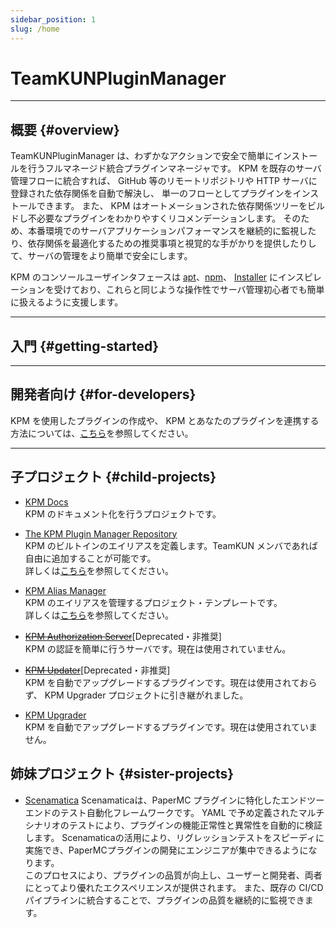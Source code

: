 ```yaml
---
sidebar_position: 1
slug: /home
---
```



# TeamKUNPluginManager

---

## 概要 {#overview}

TeamKUNPluginManager は、わずかなアクションで安全で簡単にインストールを行うフルマネージド統合プラグインマネージャです。
KPM を既存のサーバ管理フローに統合すれば、 GitHub 等のリモートリポジトリや HTTP サーバに登録された依存関係を自動で解決し、 単一のフローとしてプラグインをインストールできます。
また、 KPM はオートメーションされた依存関係ツリーをビルドし不必要なプラグインをわかりやすくリコメンデーションします。
そのため、本番環境でのサーバアプリケーションパフォーマンスを継続的に監視したり、依存関係を最適化するための推奨事項と視覚的な手がかりを提供したりして、サーバの管理をより簡単で安全にします。


KPM のコンソールユーザインタフェースは [apt](https://salsa.debian.org/apt-team/apt)、[npm](https://github.com/npm/cli)、
[Installer](https://dev.bukkit.org/projects/plugin-installer) にインスピレーションを受けており、これらと同じような操作性でサーバ管理初心者でも簡単に扱えるように支援します。

---

## 入門 {#getting-started}

<BelowDocument docId="use-kpm/getting-started/install" />

---

## 開発者向け {#for-developers}

KPM を使用したプラグインの作成や、 KPM とあなたのプラグインを連携する方法については、[こちら](/dev-docs/home)を参照してください。

---

## 子プロジェクト {#child-projects}

- [KPM Docs](https://github.com/TeamKUN/KPMDocs)  
  KPM のドキュメント化を行うプロジェクトです。

- [The KPM Plugin Manager Repository](https://github.com/TeamKUN/PluginManagerRepository)  
  KPM のビルトインのエイリアスを定義します。TeamKUN メンバであれば自由に追加することが可能です。  
  詳しくは[こちら](use-kpm/features/alias/create/#%E3%82%A8%E3%82%A4%E3%83%AA%E3%82%A2%E3%82%B9%E3%81%AE%E8%BF%BD%E5%8A%A0)を参照してください。

- [KPM Alias Manager](https://github.com/TeamKUN/KPMAliasManager)  
  KPM のエイリアスを管理するプロジェクト・テンプレートです。  
  詳しくは[こちら](use-kpm/features/alias/create/#%E3%82%A8%E3%82%A4%E3%83%AA%E3%82%A2%E3%82%B9%E3%81%AE%E8%BF%BD%E5%8A%A0)を参照してください。

- ~~[KPM Authorization Server](https://github.com/TeamKun/KPMAuthorizeServer)~~\[Deprecated・非推奨\]  
  KPM の認証を簡単に行うサーバです。現在は使用されていません。

- ~~[KPM Updater](https://github.com/TeamKUN/KPMUpdater)~~\[Deprecated・非推奨\]  
  KPM を自動でアップグレードするプラグインです。現在は使用されておらず、 KPM Upgrader プロジェクトに引き継がれました。

- [KPM Upgrader](https://github.com/TeamKUN/KPMUpdgrader)  
KPM を自動でアップグレードするプラグインです。現在は使用されていません。

## 姉妹プロジェクト {#sister-projects}

+ [Scenamatica](https://scenamatica.kunlab.org/)
  Scenamaticaは、PaperMC プラグインに特化したエンドツーエンドのテスト自動化フレームワークです。
  YAML で予め定義されたマルチシナリオのテストにより、プラグインの機能正常性と異常性を自動的に検証します。
  Scenamaticaの活用により、リグレッションテストをスピーディに実施でき、PaperMCプラグインの開発にエンジニアが集中できるようになります。  
  このプロセスにより、プラグインの品質が向上し、ユーザーと開発者、両者にとってより優れたエクスペリエンスが提供されます。
  また、既存の CI/CD パイプラインに統合することで、プラグインの品質を継続的に監視できます。

<Since version="v3" />
